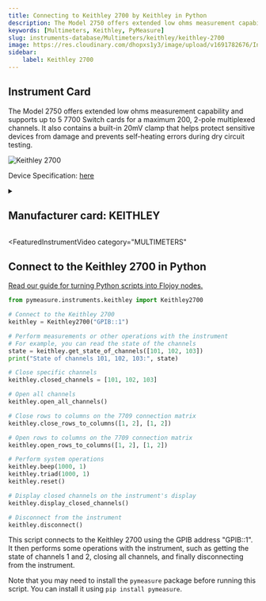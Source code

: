 ```yaml
---
title: Connecting to Keithley 2700 by Keithley in Python
description: The Model 2750 offers extended low ohms measurement capability and supports up to 5 7700 Switch cards for a maximum 200, 2-pole multiplexed channels. It also contains a built-in 20mV clamp that helps protect sensitive devices from damage and prevents self-heating errors during dry circuit testing.
keywords: [Multimeters, Keithley, PyMeasure] 
slug: instruments-database/Multimeters/keithley/keithley-2700 
image: https://res.cloudinary.com/dhopxs1y3/image/upload/v1691782676/Instruments/Multimeters/Keithley-2700/Keithley-2700.webp
sidebar:
    label: Keithley 2700 
---
```



## Instrument Card

The Model 2750 offers extended low ohms measurement capability and supports up to 5 7700 Switch cards for a maximum 200, 2-pole multiplexed channels. It also contains a built-in 20mV clamp that helps protect sensitive devices from damage and prevents self-heating errors during dry circuit testing.

![Keithley 2700](https://res.cloudinary.com/dhopxs1y3/image/upload/v1691782676/Instruments/Multimeters/Keithley-2700/Keithley-2700.webp)

Device Specification: [here](https://download.tek.com/datasheet/Series2700DAQSystemDataSheet.pdf)

<details style={{ marginTop: "15px"}}>
<summary><h2 style={{display:'inline'}}>Manufacturer card: KEITHLEY</h2></summary>

![KEITHLEY](https://res.cloudinary.com/dhopxs1y3/image/upload/v1692806202/Instruments/Vendor%20Logos/Keithley.png)

Keithley Instruments is a measurement and instrument company headquartered in Solon, Ohio, that develops, manufactures, markets, and sells data acquisition products, as well as complete systems for high-volume production and assembly testing.

- Headquarters: Cleveland, Ohio, United States
- Yearly Revenue (millions, USD): 110.6
- Vendor Website: [here](https://www.tek.com/en)

</details>


<FeaturedInstrumentVideo
  category="MULTIMETERS"
></FeaturedInstrumentVideo>

## Connect to the Keithley 2700 in Python

[Read our guide for turning Python scripts into Flojoy nodes.](https://docs.flojoy.ai/contribution/blocks/custom-flojoy-block/)



<Tabs>
<TabItem value="Flojoy" label="Flojoy" className="flojoy-instrument-tabs">

<SectionsCard category="MULTIMETERS" manufacturer="Keithley"></SectionsCard>

</TabItem>
<TabItem value="PyMeasure" label="PyMeasure">


```python
from pymeasure.instruments.keithley import Keithley2700

# Connect to the Keithley 2700
keithley = Keithley2700("GPIB::1")

# Perform measurements or other operations with the instrument
# For example, you can read the state of the channels
state = keithley.get_state_of_channels([101, 102, 103])
print("State of channels 101, 102, 103:", state)

# Close specific channels
keithley.closed_channels = [101, 102, 103]

# Open all channels
keithley.open_all_channels()

# Close rows to columns on the 7709 connection matrix
keithley.close_rows_to_columns([1, 2], [1, 2])

# Open rows to columns on the 7709 connection matrix
keithley.open_rows_to_columns([1, 2], [1, 2])

# Perform system operations
keithley.beep(1000, 1)
keithley.triad(1000, 1)
keithley.reset()

# Display closed channels on the instrument's display
keithley.display_closed_channels()

# Disconnect from the instrument
keithley.disconnect()
```

This script connects to the Keithley 2700 using the GPIB address "GPIB::1". It then performs some operations with the instrument, such as getting the state of channels 1 and 2, closing all channels, and finally disconnecting from the instrument.

Note that you may need to install the `pymeasure` package before running this script. You can install it using `pip install pymeasure`.

</TabItem>
</Tabs>
